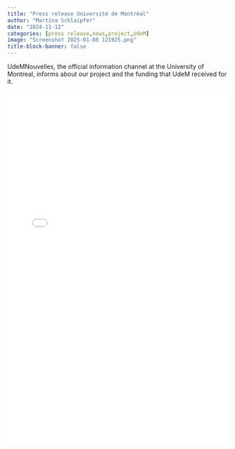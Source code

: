 ```yaml
---
title: "Press release Université de Montréal"
author: "Martina Schlaipfer"
date: "2024-11-12"
categories: [press release,news,project,UdeM]
image: "Screenshot 2025-01-08 121925.png"
title-block-banner: false
---
```


UdeMNouvelles, the official information channel at the University of Montreal, informs about our project and the funding that UdeM received for it.

![](//pdf/2024-11-12_UdeM_Nouvelles_en.pdf){width=100% height=800px}
